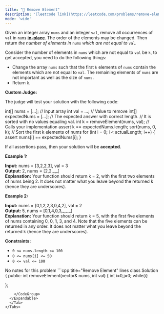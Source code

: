 ```yaml
---
title: "🧩 Remove Element"
description: '[leetcode link](https://leetcode.com/problems/remove-element/description/)'
mode: 'wide'
---
```

<Tabs>
  <Tab title="Question" icon="circle-question" iconType="regular">
    <Card>
      <p>Given an integer array <code>nums</code> and an integer <code>val</code>, remove all occurrences of <code>val</code> in <code>nums</code> <a href="https://en.wikipedia.org/wiki/In-place_algorithm" target="_blank"><strong>in-place</strong></a>. The order of the elements may be changed. Then return <em>the number of elements in </em><code>nums</code><em> which are not equal to </em><code>val</code>.</p>  <p>Consider the number of elements in <code>nums</code> which are not equal to <code>val</code> be <code>k</code>, to get accepted, you need to do the following things:</p>  <ul>  <li>Change the array <code>nums</code> such that the first <code>k</code> elements of <code>nums</code> contain the elements which are not equal to <code>val</code>. The remaining elements of <code>nums</code> are not important as well as the size of <code>nums</code>.</li>  <li>Return <code>k</code>.</li> </ul>  <p><strong>Custom Judge:</strong></p>  <p>The judge will test your solution with the following code:</p>   int[] nums = [...]; // Input array int val = ...; // Value to remove int[] expectedNums = [...]; // The expected answer with correct length.                             // It is sorted with no values equaling val.  int k = removeElement(nums, val); // Calls your implementation  assert k == expectedNums.length; sort(nums, 0, k); // Sort the first k elements of nums for (int i = 0; i &lt; actualLength; i++) &lbrace;     assert nums[i] == expectedNums[i]; &rbrace;   <p>If all assertions pass, then your solution will be <strong>accepted</strong>.</p>   <p><strong class="example">Example 1:</strong></p>   <strong>Input:</strong> nums = [3,2,2,3], val = 3 <br/> <strong>Output:</strong> 2, nums = [2,2,_,_] <br/> <strong>Explanation:</strong> Your function should return k = 2, with the first two elements of nums being 2. It does not matter what you leave beyond the returned k (hence they are underscores).   <p><strong class="example">Example 2:</strong></p>   <strong>Input:</strong> nums = [0,1,2,2,3,0,4,2], val = 2 <br/> <strong>Output:</strong> 5, nums = [0,1,4,0,3,_,_,_] <br/> <strong>Explanation:</strong> Your function should return k = 5, with the first five elements of nums containing 0, 0, 1, 3, and 4. Note that the five elements can be returned in any order. It does not matter what you leave beyond the returned k (hence they are underscores).    <p><strong>Constraints:</strong></p>  <ul>  <li><code>0 &lt;= nums.length &lt;= 100</code></li>  <li><code>0 &lt;= nums[i] &lt;= 50</code></li>  <li><code>0 &lt;= val &lt;= 100</code></li> </ul> 
    </Card>
  </Tab>
  <Tab title="Solution" icon="lightbulb" iconType="regular" >
    <Card>
      No notes for this problem
</Card>
  <Expandable title="code">
    <CodeGroup dropdown>
```cpp title="Remove Element" lines
class Solution {
public:
    int removeElement(vector<int>& nums, int val) {
        int i=0,j=0;
        while(i<nums.size()){
            if(nums[i]!=val){
                nums[j]=nums[i];
                j++;
            }
            i++;
        }
        return j;
        
    }
};
```
    </CodeGroup>
  </Expandable>
  </Tab>
</Tabs>